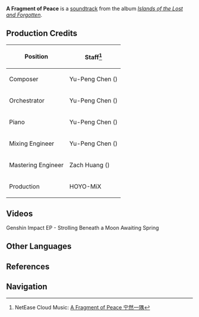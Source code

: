{{Soundtrack Infobox
|title          =
|image          = Islands of the Lost and Forgotten.png
|album          = Islands of the Lost and Forgotten
|disc           = 1
|number         = 15
|featured       =
|featured2      =
|featured3      =
|featured_disc  =
|featured_disc2 =
|featured_disc3 =
|youtube_id     = I2sqXLKIUMs
|youtube_time   = 1
|spotify_id     = 1qJEaVrFzH5VWpQhkDqm3L
|played_in      = Seirai Island; Asase Shrine
|during         = [[Asase Shrine]]
|domain         =
|previous       = Desire for Calm
|next           = Slumbering Land of Neko
}}
'''A Fragment of Peace''' is a [[soundtrack]] from the album ''[[Islands of the Lost and Forgotten]]''.

==Production Credits==
{| class="wikitable" style="text-align:left; height:0.5em"
! Position
! Staff<ref>NetEase Cloud Music: [https://music.163.com/#/song?id=1937114186 A Fragment of Peace 宁然一隅]</ref>
|-
! Composer
| Yu-Peng Chen ({{zh|陈致逸}})
|-
! Orchestrator
| Yu-Peng Chen ({{zh|陈致逸}})
|-
! Piano
| Yu-Peng Chen ({{zh|陈致逸}})
|-
! Mixing Engineer
| Yu-Peng Chen ({{zh|陈致逸}})
|-
! Mastering Engineer
| Zach Huang ({{zh|黄巍}})
|-
! Production
| HOYO-MiX
|}
==Videos==
<gallery hideaddbutton="true" captionalign="center">
Genshin Impact EP - Strolling Beneath a Moon Awaiting Spring 
</gallery>
<!--
==Trivia==
-->
==Other Languages==
{{Other Languages
|en      = A Fragment of Peace
|zhs     = 宁然一隅
|zhs_rm  = Níng Rán Yīyú
|zhs_tl  = 
|ja      = 閑静の片隅
|ja_rm   = Kansei no Katasumi
|ja_tl   = A Peaceful Nook
|tr      = 
|tr_tl   = 
|it      = 
|it_tl   = 
}}

==References==
{{Reflist}}

==Navigation==
{{Soundtrack Navbox|Islands of the Lost and Forgotten}}